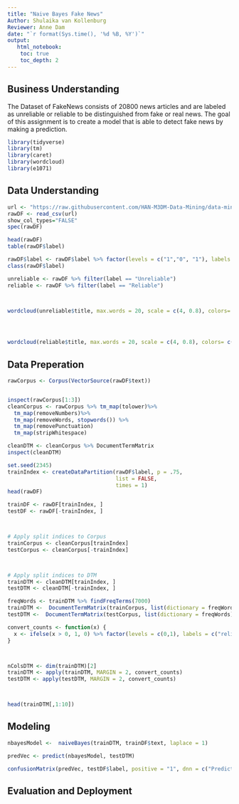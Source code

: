 ---
title: "Naive Bayes Fake News"
Author: Shulaika van Kollenburg
Reviewer: Anne Dam
date: "`r format(Sys.time(), '%d %B, %Y')`"
output:
   html_notebook:
    toc: true
    toc_depth: 2
---



## Business Understanding
The Dataset of FakeNews consists of 20800 news articles and are labeled as unreliable or reliable to be distinguished from fake or real news. The goal of this assignment is to create a model that is able to detect fake news by making a prediction. 


```{r}
library(tidyverse)
library(tm)
library(caret)
library(wordcloud)
library(e1071)
```


## Data Understanding
```{r}
url <- "https://raw.githubusercontent.com/HAN-M3DM-Data-Mining/data-mining-s1y2223-Anne1807/master/datasets/NB-fakenews.csv"
rawDF <- read_csv(url)
show_col_types="FALSE"
spec(rawDF)
```
```{r}
head(rawDF)
table(rawDF$label)
```



```{r}
rawDF$label <- rawDF$label %>% factor(levels = c("1","0", "1"), labels = c("Reliable", "Unreliable")) %>% relevel("Reliable")
class(rawDF$label)
```



```{r}
unreliable <- rawDF %>% filter(label == "Unreliable")
reliable <- rawDF %>% filter(label == "Reliable")



wordcloud(unreliable$title, max.words = 20, scale = c(4, 0.8), colors= c("indianred1","indianred2","indianred3","indianred"))




wordcloud(reliable$title, max.words = 20, scale = c(4, 0.8), colors= c("lightsteelblue1","lightsteelblue2","lightsteelblue3","lightsteelblue"))
```



## Data Preperation



```{r}
rawCorpus <- Corpus(VectorSource(rawDF$text))



```



```{r}
inspect(rawCorpus[1:3])
cleanCorpus <- rawCorpus %>% tm_map(tolower)%>%
  tm_map(removeNumbers)%>%
  tm_map(removeWords, stopwords()) %>%
  tm_map(removePunctuation)
  tm_map(stripWhitespace)
```



```{r}
cleanDTM <- cleanCorpus %>% DocumentTermMatrix
inspect(cleanDTM)
```
```{r}
set.seed(2345)
trainIndex <- createDataPartition(rawDF$label, p = .75,
                                  list = FALSE,
                                  times = 1)
head(rawDF)
```



```{r}
trainDF <- rawDF[trainIndex, ]
testDF <- rawDF[-trainIndex, ]



# Apply split indices to Corpus
trainCorpus <- cleanCorpus[trainIndex]
testCorpus <- cleanCorpus[-trainIndex]



# Apply split indices to DTM
trainDTM <- cleanDTM[trainIndex, ]
testDTM <- cleanDTM[-trainIndex, ]
```



```{r}
freqWords <- trainDTM %>% findFreqTerms(7000)
trainDTM <-  DocumentTermMatrix(trainCorpus, list(dictionary = freqWords))
testDTM <-  DocumentTermMatrix(testCorpus, list(dictionary = freqWords))
```



```{r}
convert_counts <- function(x) {
  x <- ifelse(x > 0, 1, 0) %>% factor(levels = c(0,1), labels = c("reliable", "unreliable"))
}



nColsDTM <- dim(trainDTM)[2]
trainDTM <- apply(trainDTM, MARGIN = 2, convert_counts)
testDTM <- apply(testDTM, MARGIN = 2, convert_counts)



head(trainDTM[,1:10])
```

## Modeling

```{r}
nbayesModel <-  naiveBayes(trainDTM, trainDF$text, laplace = 1)
```



```{r}
predVec <- predict(nbayesModel, testDTM)
```
```{r}
confusionMatrix(predVec, testDF$label, positive = "1", dnn = c("Prediction", "True"))
```
## Evaluation and Deployment